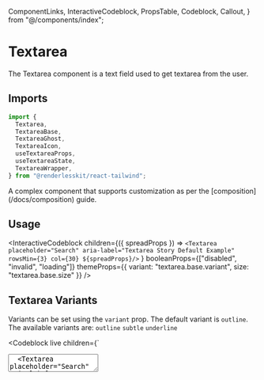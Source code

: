   ComponentLinks,
  InteractiveCodeblock,
  PropsTable,
  Codeblock,
  Callout,
} from "@/components/index";

# Textarea

The Textarea component is a text field used to get textarea from the user.

<ComponentLinks github="textarea" theme="textarea" story="forms-textarea" />

## Imports

```js
import {
  Textarea,
  TextareaBase,
  TextareaGhost,
  TextareaIcon,
  useTextareaProps,
  useTextareaState,
  TextareaWrapper,
} from "@renderlesskit/react-tailwind";
```

<Callout>
  A complex component that supports customization as per the
  [composition](/docs/composition) guide.
</Callout>

## Usage

<InteractiveCodeblock
  children={({ spreadProps }) =>
    `<Textarea placeholder="Search" aria-label="Textarea Story Default Example" rowsMin={3} col={30} ${spreadProps}/>`
  }
  booleanProps={["disabled", "invalid", "loading"]}
  themeProps={{ variant: "textarea.base.variant", size: "textarea.base.size" }}
/>

## Textarea Variants

Variants can be set using the `variant` prop. The default variant is `outline`.
The available variants are: `outline` `subtle` `underline`

<Codeblock
  live
  children={`
<div className="inline-flex flex-col space-y-2">
  <Textarea placeholder="Search" aria-label="Textarea Story Default Example" rowsMin={3} col={30} variant="outline" />
  <Textarea placeholder="Search" aria-label="Textarea Story Default Example" rowsMin={3} col={30} variant="subtle" />
  <Textarea placeholder="Search" aria-label="Textarea Story Default Example" rowsMin={3} col={30} variant="underline" />
</div>
`}
/>

## Textarea sizes

Sizes can be set using the `size` prop. The default size is `md`. The available
sizes are: `sm` `md` `lg` `xl`

<Codeblock
  live
  children={`
<div className="inline-flex flex-col space-y-2">
  <Textarea placeholder="Search" aria-label="Textarea Story Default Example" rowsMin={3} col={30} size="sm" />
  <Textarea placeholder="Search" aria-label="Textarea Story Default Example" rowsMin={3} col={30} size="md" />
  <Textarea placeholder="Search" aria-label="Textarea Story Default Example" rowsMin={3} col={30} size="lg" />
  <Textarea placeholder="Search" aria-label="Textarea Story Default Example" rowsMin={3} col={30} size="xl" />
</div>
`}
/>

## Textarea autoSize

By setting `autoSize` prop the textarea will increase it's size according to the
content.

<Codeblock
  live
  children={`
<div className="inline-flex flex-col space-y-2 w-72" >
  <Textarea placeholder="Search" autoSize={true} defaultValue="Velit voluptatem a veritatis nam ducimus ut corporis. Iure dolorem perspiciatis nihil quam laudantium ea magnam est voluptatem. Quam repellat pariatur quasi accusantium aut architecto ut est. Ab totam voluptate beatae et alias quod vero enim tempora. Corporis laboriosam velit eveniet eos ut repellat pariatur ipsam." />
</div>
`}
/>

## Textarea Resize

`resize` prop contarints the resize direction of the textarea, It can accept 4
values `both | vertical | horizontal | none`

<Codeblock
  live
  children={`
<div className="inline-flex flex-col space-y-2">
  <Textarea placeholder="None" aria-label="Textarea Story Default Example" rowsMin={3} col={30} resize="none" />
  <Textarea placeholder="Both" aria-label="Textarea Story Default Example" rowsMin={3} col={30} resize="both" />
  <Textarea placeholder="Horizontal" aria-label="Textarea Story Default Example" rowsMin={3} col={30} resize="horizontal" />
  <Textarea placeholder="Vertical" aria-label="Textarea Story Default Example" rowsMin={3} col={30} resize="vertical" />
</div>
`}
/>

## API Reference

<PropsTable
  data={[
    { name: "size", themeKey: "textarea.base.size", default: "md" },
    { name: "variant", themeKey: "textarea.base.variant", default: "outline" },
    {
      name: "rowsMin",
      type: "number",
      description: "Minimum number of rows to be displayed.",
    },
    {
      name: "rowsMax",
      type: "number",
      description: "Maximum number of rows to be displayed.",
    },
    {
      name: "autoSize",
      type: "boolean",
      description: "Whether the textarea should autosize on typing.",
      default: "false",
    },
    {
      name: "disabled",
      type: "boolean",
      description: "If `true`, the `Textarea` will be disabled.",
      default: "false",
    },
    {
      name: "invalid",
      type: "boolean",
      description: "True, if the value of the textarea is invalid.",
      default: "false",
    },
    {
      name: "loading",
      type: "boolean",
      description: "True, if the textarea is loading.",
      default: "false",
    },
    {
      name: "icon",
      type: "React.ReactNode",
      description: "Icon for the Textarea",
    },
    {
      name: "spinner",
      type: "React.ReactNode",
      description: "Spinner component to display when loading.",
    },

]} />
